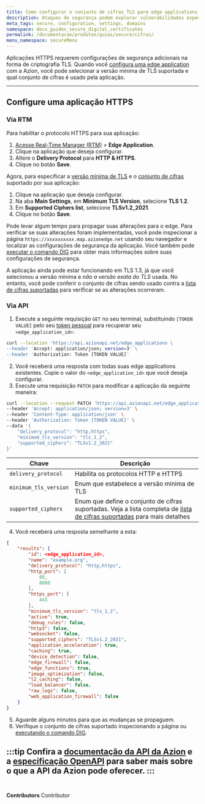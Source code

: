 ```yaml
---
title: Como configurar o conjunto de cifras TLS para edge applications
description: Ataques de segurança podem explorar vulnerabilidades específicas de cifras TLS; você pode selecionar quais cifras sua aplicação HTTPS suporta.
meta_tags: secure, configuration, settings, domains
namespace: docs_guides_secure_digital_certificates
permalink: /documentacao/produtos/guias/secure/cifras/
menu_namespace: secureMenu
---
```



Aplicações HTTPS requerem configurações de segurança adicionais na forma de criptografia TLS. Quando você [configura uma edge application](/pt-br/documentacao/produtos/guias/build/definir-configuracoes-principais/) com a Azion, você pode selecionar a versão mínima de TLS suportada e qual conjunto de cifras é usado pela aplicação.

---

## Configure uma aplicação HTTPS

### Via RTM

Para habilitar o protocolo HTTPS para sua aplicação:

1. [Acesse Real-Time Manager (RTM)](/pt-br/documentacao/produtos/guias/como-acessar-o-rtm/) > **Edge Application**.
2. Clique na aplicação que deseja configurar.
3. Altere o **Delivery Protocol** para **HTTP & HTTPS**.
4. Clique no botão **Save**.

Agora, para especificar a [versão mínima de TLS](/pt-br/documentacao/produtos/edge-application/main-settings/#versao-minima-de-tls) e o [conjunto de cifras](/pt-br/documentacao/produtos/edge-application/main-settings/#cifras) suportado por sua aplicação:

1. Clique na aplicação que deseja configurar.
2. Na aba **Main Settings**, em **Minimum TLS Version**, selecione **TLS 1.2**.
3. Em **Supported Ciphers list**, selecione **TLSv1.2_2021**.
4. Clique no botão **Save**.

Pode levar algum tempo para propagar suas alterações para o edge. Para verificar se suas alterações foram implementadas, você pode inspecionar a página `https://xxxxxxxxxx.map.azionedge.net` usando seu navegador e localizar as configurações de segurança da aplicação. Você também pode [executar o comando DIG](/pt-br/documentacao/produtos/guias/executar-comando-dig/) para obter mais informações sobre suas configurações de segurança.

A aplicação ainda pode estar funcionando em TLS 1.3, já que você selecionou a versão mínima e *não a versão exata do TLS* usada. No entanto, você pode conferir o conjunto de cifras sendo usado contra a [lista de cifras suportadas](/pt-br/documentacao/produtos/edge-application/main-settings/#cifras) para verificar se as alterações ocorreram.

### Via API

1. Execute a seguinte requisição `GET` no seu terminal, substituindo `[TOKEN VALUE]` pelo seu [token pessoal](/pt-br/documentacao/produtos/guias/personal-tokens/) para recuperar seu `<edge_application_id>`:

```bash
curl --location 'https://api.azionapi.net/edge_applications \
--header 'Accept: application/json; version=3' \
--header 'Authorization: Token [TOKEN VALUE]'
```

2. Você receberá uma resposta com todas suas edge applications existentes. Copie o valor do `<edge_application_id>` que você deseja configurar.
3. Execute uma requisição `PATCH` para modificar a aplicação da seguinte maneira:

```bash
curl --location --request PATCH 'https://api.azionapi.net/edge_applications/<edge_application_id>' \
--header 'Accept: application/json; version=3' \
--header 'Content-Type: application/json' \
--header 'Authorization: Token [TOKEN VALUE]' \
--data '{
    "delivery_protocol": "http,https",
    "minimum_tls_version": "tls_1_2",
    "supported_ciphers": "TLSv1.2_2021"
}'
```

| Chave | Descrição |
| --- | --- |
| `delivery_protocol` | Habilita os protocolos HTTP e HTTPS |
| `minimum_tls_version` | Enum que estabelece a versão mínima de TLS |
| `supported_ciphers` | Enum que define o conjunto de cifras suportadas. Veja a lista completa de [lista de cifras suportadas](/pt-br/documentacao/produtos/edge_application/main-settings/#cifras) para mais detalhes |

4. Você receberá uma resposta semelhante a esta:

```json
{
    "results": {
        "id": <edge_application_id>,
        "name": "example.org",
        "delivery_protocol": "http,https",
        "http_port": [
            80,
            8008
        ],
        "https_port": [
            443
        ],
        "minimum_tls_version": "tls_1_2",
        "active": true,
        "debug_rules": false,
        "http3": false,
        "websocket": false,
        "supported_ciphers": "TLSv1.2_2021",
        "application_acceleration": true,
        "caching": true,
        "device_detection": false,
        "edge_firewall": false,
        "edge_functions": true,
        "image_optimization": false,
        "l2_caching": false,
        "load_balancer": false,
        "raw_logs": false,
        "web_application_firewall": false
    }
}
```

5. Aguarde alguns minutos para que as mudanças se propaguem.
6. Verifique o conjunto de cifras suportado inspecionando a página ou [executando o comando DIG](/pt-br/documentacao/produtos/guias/executar-comando-dig/).

:::tip
Confira a [documentação da API da Azion](https://api.azion.com/) e a [especificação OpenAPI](https://github.com/aziontech/azionapi-openapi/) para saber mais sobre o que a API da Azion pode oferecer.
:::
<br /><br />
---

**Contributors** <ContributorList>Contributor</ContributorList>
